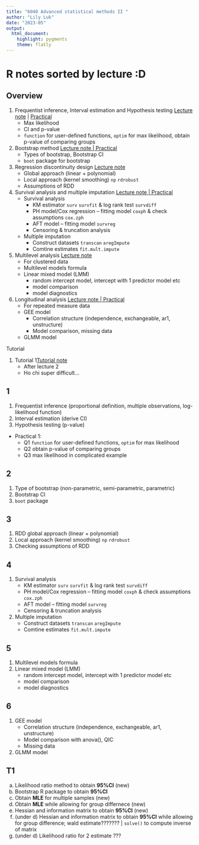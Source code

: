 ```yaml
---
title: "6040 Advanced statistical methods II "
author: "Lily Luk"
date: "2023-05"
output: 
  html_document: 
    highlight: pygments
    theme: flatly
---
```


# R notes sorted by lecture :D {.tabset}

## Overview

1. Frequentist inference, Interval estimation and Hypothesis testing [Lecture note](https://www.notion.so/1-Frequentist-Inference-Interval-Estimation-and-Hypothesis-Testing-382961a2a5ad4acaa535d95f56dde18e) | 
   [Practical](https://flatter11.github.io/6040/1.-Frequentist-Inference,-Interval-Estimation-and-Hypothesis-Testing)
    - Max likelihood
    - CI and p-value
    - `function` for user-defined functions, `optim` for max likelihood, obtain p-value of comparing groups

2. Bootstrap method [Lecture note | Practical](https://flatter11.github.io/6040/2.-Bootstrap-method)
   - Types of bootstrap, Bootstrap CI
   - `boot` package for bootstrap

3. Regression discontinuity design [Lecture note](https://flatter11.github.io/6040/3.-Regression-discontinuity-design)
   - Global approach (linear + polynomial)
   - Local approach (kernel smoothing) `np` `rdrobust`
   - Assumptions of RDD

4. Survival analysis and multiple imputation [Lecture note | Practical](https://flatter11.github.io/6040/4.-Survival-function-and-multiple-imputation)
   - Survival analysis
     - KM estimator `surv` `survfit` & log rank test  `survdiff`
     - PH model/Cox regression -- fitting model `coxph` & check assumptions `cox.zph`
     - AFT model -- fitting model `survreg`
     - Censoring & truncation analysis
   - Multiple imputation
     - Construct datasets `transcan` `aregImpute`
     - Comtine estimates `fit.mult.impute`

5. Multilevel analysis [Lecture note](https://flatter11.github.io/6040/5.-Multilevel-analysis)
   - For clustered data
   - Multilevel models formula
   - Linear mixed model (LMM)
     - random intercept model, intercept with 1 predictor model etc
     - model comparison
     - model diagnostics

6. Longitudinal analysis [Lecture note | Practical](https://flatter11.github.io/6040/6.-Longitudinal-analysis)
   - For repeated measure data
   - GEE model
     - Correlation structure (independence, exchangeable, ar1, unstructure)
     - Model comparison, missing data
   - GLMM model
   
   
Tutorial

1. Tutorial 1[Tutorial note](https://flatter11.github.io/6040/Tutorial-1)
   - After lecture 2
   - Ho chi super difficult...

## 1

1. Frequentist inference (proportional definition, multiple observations, log-likelihood function)
2. Interval estimation (derive CI)
3. Hypothesis testing (p-value)
-  Practical 1: 
   -  Q1 `function` for user-defined functions, `optim` for max likelihood
   -  Q2 obtain p-value of comparing groups
   -  Q3 max likelihood in complicated example

## 2

1. Type of bootstrap (non-parametric, semi-parametric, parametric)
2. Bootstrap CI
3. `boot` package

## 3

1. RDD global approach (linear + polynomial)
2. Local approach (kernel smoothing) `np` `rdrobust`
3. Checking assumptions of RDD

## 4

1. Survival analysis
   - KM estimator `surv` `survfit` & log rank test  `survdiff`
   - PH model/Cox regression -- fitting model `coxph` & check assumptions `cox.zph`
   - AFT model -- fitting model `survreg`
   - Censoring & truncation analysis
2. Multiple imputation
   - Construct datasets `transcan` `aregImpute`
   - Comtine estimates `fit.mult.impute`

## 5

1. Multilevel models formula
2. Linear mixed model (LMM)
   - random intercept model, intercept with 1 predictor model etc
   - model comparison
   - model diagnostics

## 6

1. GEE model
   - Correlation structure (independence, exchangeable, ar1, unstructure)
   - Model comparison with anova(), QIC
   - Missing data
2. GLMM model

## T1

a. Likelihood ratio method to obtain **95%CI** (new)
b. Bootstrap R package to obtain **95%CI**
c. Obtain **MLE** for multiple samples (new)
d. Obtain **MLE** while allowing for group differnece (new)
e. Hessian and information matrix to obtain **95%CI** (new)
f. (under d) Hessian and information matrix to obtain **95%CI** while allowing for group difference; wald estimate??????? | `solve()` to compute inverse of matrix
g. (under d) Likelihood ratio for 2 estimate ???


